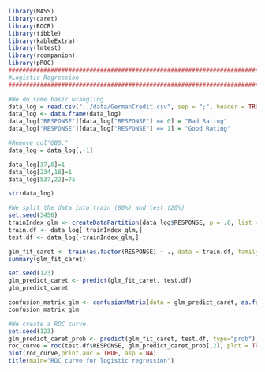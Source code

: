 ```r
library(MASS)
library(caret)
library(ROCR)
library(tibble)
library(kableExtra)
library(lmtest)
library(rcompanion)
library(pROC)
################################################################################
#Logistic Regression
################################################################################

#We do some basic wrangling
data_log = read.csv("../data/GermanCredit.csv", sep = ";", header = TRUE)
data_log <- data.frame(data_log)
data_log["RESPONSE"][data_log["RESPONSE"] == 0] = "Bad Rating"
data_log["RESPONSE"][data_log["RESPONSE"] == 1] = "Good Rating"

#Remove col"OBS."
data_log = data_log[,-1]

data_log[37,8]=1
data_log[234,18]=1
data_log[537,22]=75

str(data_log)

```


```r
#We split the data into train (80%) and test (20%)
set.seed(3456)
trainIndex_glm <- createDataPartition(data_log$RESPONSE, p = .8, list = FALSE)
train.df <- data_log[ trainIndex_glm,]
test.df <- data_log[-trainIndex_glm,]

```

```r
glm_fit_caret <- train(as.factor(RESPONSE) ~ ., data = train.df, family="binomial", method = "glmStepAIC", trControl = trainControl(method="cv", sampling="down"),  savePredictions = T)
summary(glm_fit_caret)

set.seed(123)
glm_predict_caret <- predict(glm_fit_caret, test.df)
glm_predict_caret

confusion_matrix_glm <- confusionMatrix(data = glm_predict_caret, as.factor(test.df$RESPONSE), positive= "Good Rating")
confusion_matrix_glm
```


```r
#We create a ROC curve
set.seed(123)
glm_predict_caret_prob <- predict(glm_fit_caret, test.df, type="prob")
roc_curve = roc(test.df$RESPONSE, glm_predict_caret_prob[,2], plot = TRUE, print.auc = TRUE)
plot(roc_curve,print.auc = TRUE, asp = NA)
title(main="ROC curve for logistic regression")

```

